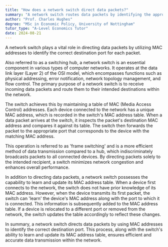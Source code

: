 ```yaml
---
title: "How does a network switch direct data packets?"
summary: "A network switch routes data packets by identifying the appropriate destination port using MAC addresses, ensuring efficient data transmission within a network."
author: "Prof. Charles Hughes"
degree: "MSc in Economic Policy, University of Nottingham"
tutor_type: "A-Level Economics Tutor"
date: 2024-08-21
---
```


A network switch plays a vital role in directing data packets by utilizing MAC addresses to identify the correct destination port for each packet.

Also referred to as a switching hub, a network switch is an essential component in various types of computer networks. It operates at the data link layer (Layer 2) of the OSI model, which encompasses functions such as physical addressing, error notification, network topology management, and flow control. The primary purpose of a network switch is to receive incoming data packets and route them to their intended destinations within the network.

The switch achieves this by maintaining a table of MAC (Media Access Control) addresses. Each device connected to the network has a unique MAC address, which is recorded in the switch's MAC address table. When a data packet arrives at the switch, it inspects the packet's destination MAC address and compares it against its table. The switch then forwards the packet to the appropriate port that corresponds to the device with the matching MAC address.

This operation is referred to as 'frame switching' and is a more efficient method of data transmission compared to a hub, which indiscriminately broadcasts packets to all connected devices. By directing packets solely to the intended recipient, a switch minimizes network congestion and enhances overall performance.

In addition to directing data packets, a network switch possesses the capability to learn and update its MAC address table. When a device first connects to the network, the switch does not have prior knowledge of its MAC address. However, when the device transmits its first packet, the switch can 'learn' the device's MAC address along with the port to which it is connected. This information is subsequently added to the MAC address table. If a device is relocated to a different port or removed from the network, the switch updates the table accordingly to reflect these changes.

In summary, a network switch directs data packets by using MAC addresses to identify the correct destination port. This process, along with the switch's ability to learn and update its MAC address table, ensures efficient and accurate data transmission within the network.
    